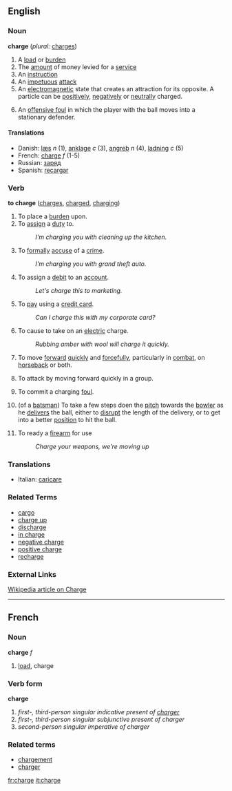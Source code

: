 ==English==

===Noun===
'''charge'''  (''plural:'' [[charges]])
# A [[load]] or [[burden]]
# The [[amount]] of money levied for a [[service]]
# An [[instruction]]
# An [[impetuous]] [[attack]]
# An [[electromagnetic]] state that creates an attraction for its opposite.  A particle can be [[positive]]ly, [[negative]]ly or [[neutral]]ly charged.
# {{basketball}} An [[offensive foul]] in which the player with the ball moves into a stationary defender.

==== Translations ====
*Danish: [[læs]] ''n'' (1), [[anklage]] ''c'' (3), [[angreb]] ''n'' (4), [[ladning]] ''c'' (5)
*French: [[charge#French|charge]] ''f'' (1-5)
*Russian: [[заряд]]
*Spanish: [[recargar]]

===Verb===
'''to charge'''  ([[charges]], [[charged]], [[charging]])
# To place a [[burden]] upon.
# To [[assign]] a [[duty]] to.
#: ''I'm charging you with cleaning up the kitchen.''
# To [[formal]]ly [[accuse]] of a [[crime]].
#: ''I'm charging you with grand theft auto.''
# To assign a [[debit]] to an [[account]].
#: ''Let's charge this to marketing.''
# To [[pay]] using a [[credit card]].
#: ''Can I charge this with my corporate card?''
# To cause to take on an [[electric]] charge.
#: ''Rubbing amber with wool will charge it quickly.''
# To move [[forward]] [[quick]]ly and [[force]]fully, particularly in [[combat]], on [[horseback]] or both.
# {{military}} To attack by moving forward quickly in a group.
# {{hoops}} To commit a charging [[foul]].
# {{cricket}} (of a [[batsman]]) To take a few steps doen the [[pitch]] towards the [[bowler]] as he [[deliver]]s the ball, either to [[disrupt]] the length of the delivery, or to get into a better [[position]] to hit the ball.
# To ready a [[firearm]] for use
#: ''Charge your weapons, we're moving up''

===Translations===
*Italian: [[caricare]]

===Related Terms===
*[[cargo]]
*[[charge up]]
*[[discharge]]
*[[in charge]]
*[[negative charge]]
*[[positive charge]]
*[[recharge]]

===External Links===
[[w:Charge|Wikipedia article on Charge]]

----

==French==
===Noun===
'''charge''' ''f''

# [[load]], charge

===Verb form===
'''charge'''

# ''first-, third-person singular indicative present of [[charger]]''
# ''first-, third-person singular subjunctive present of charger''
# ''second-person singular imperative of charger''

===Related terms===
*[[chargement]]
*[[charger]]

[[fr:charge]]
[[it:charge]]